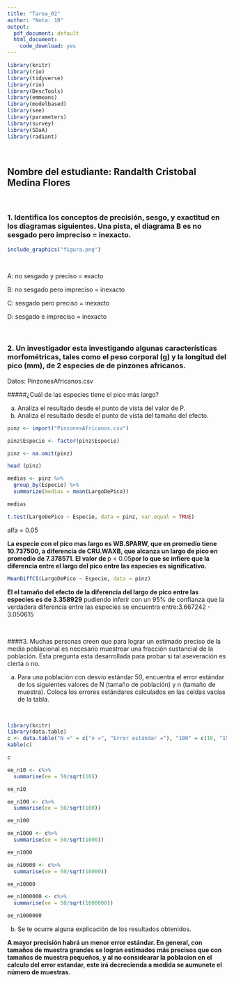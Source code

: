 ```yaml
---
title: "Tarea_02"
author: "Nota: 10"
output:
  pdf_document: default
  html_document:
    code_download: yes
---
```


```r
library(knitr)
library(rio)
library(tidyverse)
library(rio)
library(DescTools)
library(emmeans)
library(modelbased)
library(see)
library(parameters)
library(survey)
library(SDaA)
library(radiant)
```


<br>
 
## Nombre del estudiante: **Randalth Cristobal Medina Flores**

<br>

### 1. Identifica los conceptos de precisión, sesgo, y exactitud en los diagramas siguientes.  Una pista, el diagrama B es no sesgado pero impreciso = inexacto.

```r
include_graphics("figura.png")
```

<br>

A: no sesgado y preciso = exacto 

B: no sesgado pero impreciso = inexacto

C: sesgado pero preciso = inexacto 

D: sesgado e impreciso = inexacto 

<br>

### 2. Un investigador esta investigando algunas características morfométricas, tales como el peso corporal (g) y la longitud del pico (mm), de 2 especies de de pinzones africanos.

Datos: PinzonesAfricanos.csv

#####¿Cuál de las especies tiene el pico más largo?

a. Analiza el resultado desde el punto de vista del valor de P.
b. Analiza el resultado desde el punto de vista del tamaño del efecto.

```r
pinz <- import("PinzonesAfricanos.csv")
```


```r
pinz$Especie <- factor(pinz$Especie)
```


```r
pinz <- na.omit(pinz)
```


```r
head (pinz)
```


```r
medias <- pinz %>%
  group_by(Especie) %>%
  summarize(medias = mean(LargoDePico))
```

```r
medias
```



```r
t.test(LargoDePico ~ Especie, data = pinz, var.equal = TRUE)
```

alfa = 0.05


**La especie con el pico mas largo es WB.SPARW, que en promedio tiene 10.737500, a diferencia de CRU.WAXB, que alcanza un largo de pico en promedio de 7.378571. El valor de **p < 0.05**por lo que se infiere que la diferencia entre el largo del pico entre las especies es significativo.** 


```r
MeanDiffCI(LargoDePico ~ Especie, data = pinz)
```

**El el tamaño del efecto de la diferencia del largo de pico entre las especies es de 3.358929** pudiendo inferir con un 95% de confianza que la verdadera diferencia entre las especies se encuentra entre:3.667242 - 3.050615  



<br>

####3. Muchas personas creen que para lograr un estimado preciso de la media poblacional es necesario muestrear una fracción sustancial de la población.  Esta pregunta esta desarrollada para probar si tal aseveración es cierta o no.

a. Para una población con desvío estándar 50, encuentra el error estándar de los siguientes valores de N (tamaño de población) y n (tamaño de muestra).  Coloca los errores estándares calculados en las celdas vacías de la tabla.

<br>

```r
library(knitr)
library(data.table)
c <- data.table("N =" = c("n =", "Error estándar ="), "100" = c(10, "15.81139"), "1000" = c("100", "5"), "10000" = c("1000", "1.581139"), "1000000" = c("10000", "0.5"), "10000000" = c("1000000", "0.05"))
kable(c)
```

```r
c
```


```r
ee_n10 <- c%>%
  summarise(ee = 50/sqrt(10))
```


```r
ee_n10
```


```r
ee_n100 <- c%>%
  summarise(ee = 50/sqrt(100))
```

```r
ee_n100
```


```r
ee_n1000 <- c%>%
  summarise(ee = 50/sqrt(1000))
```


```r
ee_n1000
```


```r
ee_n10000 <- c%>%
  summarise(ee = 50/sqrt(10000))
```


```r
ee_n10000
```

```r
ee_n1000000 <- c%>%
  summarise(ee = 50/sqrt(1000000))
```




```r
ee_n1000000
```


b. Se te ocurre alguna explicación de los resultados obtenidos.

**A mayor precisión habrá un menor error estándar. En general, con tamaños de muestra grandes se logran estimados más precisos que con tamaños de muestra pequeños, y al no considearar la poblacion en el calculo del error estandar, este irá decrecienda a medida se aumunete el número de muestras.**  


























